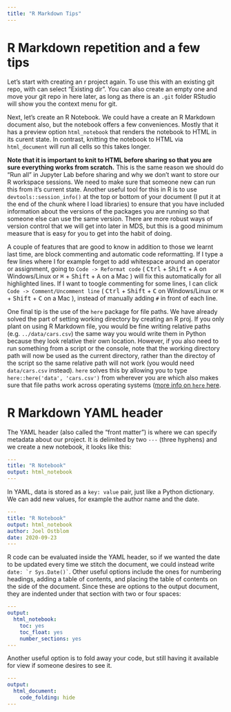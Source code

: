 ```yaml
---
title: "R Markdown Tips"
---
```


# R Markdown repetition and a few tips

Let's start with creating an r project again.
To use this with an existing git repo,
with can select "Existing dir".
You can also create an empty one
and move your git repo in here later,
as long as there is an `.git` folder
RStudio will show you the context menu for git.

Next,
let's create an R Notebook.
We could have a create an R Markdown document also,
but the notebook offers a few conveniences.
Mostly that it has a preview option `html_notebook`
that renders the notebook to HTML
in its curent state.
In contrast,
knitting the notebook to HTML via `html_document`
will run all cells so this takes longer.

**Note that it is important to knit to HTML before sharing
so that you are sure everything works from scratch.**
This is the same reason we should do "Run all" in Jupyter Lab before sharing
and why we don't want to store our R workspace sessions.
We need to make sure that someone new can run this from it's current state.
Another useful tool for this in R is to use `devtools::session_info()`
at the top or bottom of your document
(I put it at the end of the chunk where I load libraries)
to ensure that you have included information
about the versions of the packages you are running
so that someone else can use the same version.
There are more robust ways of version control
that we will get into later in MDS,
but this is a good minimum measure
that is easy for you to get into the habit of doing.

A couple of features that are good to know
in addition to those we learnt last time,
are block commenting and automatic code reformatting.
If I type a few lines where I for example forget to add whitespace
around an operator or assignment,
going to `Code -> Reformat code`
(
<kbd>Ctrl</kbd> + <kbd>Shift</kbd> + <kbd>A</kbd> on Windows/Linux or
<kbd>⌘</kbd> + <kbd>Shift</kbd> + <kbd>A</kbd> on a Mac
)
will fix this automatically
for all highlighted lines.
If I want to toogle commenting for some lines,
I can click `Code -> Comment/Uncomment line`
(
<kbd>Ctrl</kbd> + <kbd>Shift</kbd> + <kbd>C</kbd> on Windows/Linux or
<kbd>⌘</kbd> + <kbd>Shift</kbd> + <kbd>C</kbd> on a Mac
),
instead of manually adding `#` in front of each line.

One final tip is the use of the `here` package for file paths.
We have already solved the part of setting working directory
by creating an R proj.
If you only plant on using R Markdown file,
you would be fine writing relative paths
(e.g. `../data/cars.csv`)
the same way you would write them in Python
because they look relative their own location.
However,
if you also need to run something from a script or the console,
note that the working directory path will now be used
as the current directory,
rather than the directoy of the script
so the same relative path will not work
(you would need `data/cars.csv` instead).
`here` solves this by allowing you to type
`here::here('data', 'cars.csv')` from wherever you are
which also makes sure that file paths work across operating systems
([more info on `here` here](https://malco.io/2018/11/05/why-should-i-use-the-here-package-when-i-m-already-using-projects/).

# R Markdown YAML header

The YAML header
(also called the "front matter")
is where we can specify metadata about our project.
It is delimited by two `---` (three hyphens)
and we create a new notebook,
it looks like this:

```yaml
---
title: "R Notebook"
output: html_notebook
---
```

In YAML,
data is stored as a `key: value` pair,
just like a Python dictionary.
We can add new values,
for example the author name
and the date.

```yaml
---
title: "R Notebook"
output: html_notebook
author: Joel Ostblom
date: 2020-09-23
---
```

R code can be evaluated inside the YAML header,
so if we wanted the date to be updated
every time we stitch the document,
we could instead write ``date: `r Sys.Date()` ``.
Other useful options include the ones for
numbering headings, adding a table of contents,
and placing the table of contents on the side of the document.
Since these are options to the output document,
they are indented under that section with two or four spaces:

```yaml
---
output:
  html_notebook:
    toc: yes
    toc_float: yes
    number_sections: yes
---
```

Another useful option is to fold away your code,
but still having it available for view if someone desires to see it.

```yaml
---
output:
  html_document:
    code_folding: hide
---
```
